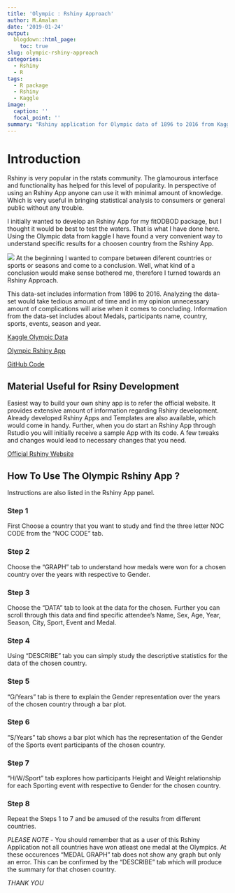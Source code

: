 ```yaml
---
title: 'Olympic : Rshiny Approach'
author: M.Amalan
date: '2019-01-24'
output: 
  blogdown::html_page:
    toc: true
slug: olympic-rshiny-approach
categories:
  - Rshiny
  - R
tags:
  - R package
  - Rshiny
  - Kaggle
image:
  caption: ''
  focal_point: ''
summary: "Rshiny application for Olympic data of 1896 to 2016 from Kaggle."    
---
```


# Introduction 

Rshiny is very popular in the rstats community. The glamourous interface and functionality
has helped for this level of popularity. In perspective of using an Rshiny App anyone can
use it with minimal amount of knowledge. Which is very useful in bringing statistical
analysis to consumers or general public without any trouble. 

I initially wanted to develop an Rshiny App for my fitODBOD package, but I thought it would be best
to test the waters. That is what I have done here. Using the Olympic data 
from kaggle I have found a very convenient way to understand specific results
for a choosen country from the Rshiny App.

![](/screenshots/olympicrshiny.PNG)
At the beginning I wanted to compare between diferent countries or sports or seasons
and come to a conclusion. Well, what kind of a conclusion would make sense bothered me,
therefore I turned towards an Rshiny Approach. 

This data-set includes information from 1896 to 2016. Analyzing the data-set would take 
tedious amount of time and in my opinion unnecessary amount of complications will arise 
when it comes to concluding. Information from the data-set includes about Medals, 
participants name, country, sports, events, season and year. 

[Kaggle Olympic Data](https://www.kaggle.com/heesoo37/120-years-of-olympic-history-athletes-and-results/home)

[Olympic Rshiny App](https://amalan-con-stat.shinyapps.io/olympic/)

[GitHub Code](https://github.com/Amalan-ConStat/Olympic-Data-Rshiny-)

## Material Useful for Rsiny Development

Easiest way to build your own shiny app is to refer the official website. It provides 
extensive amount of information regarding Rshiny development. Already developed Rshiny 
Apps and Templates are also available, which would come in handy. Further, when you do
start an Rshiny App through Rstudio you will initially receive a sample App with its code.
A few tweaks and changes would lead to necessary changes that you need.

[Official Rshiny Website](https://shiny.rstudio.com/)

## How To Use The Olympic Rshiny App ?

Instructions are also listed in the Rshiny App panel.

### Step 1 

First Choose a country that you want to study and find the three letter NOC CODE
from the "NOC CODE" tab. 

### Step 2 

Choose the "GRAPH" tab to understand how medals were won for a chosen country 
over the years with respective to Gender.

### Step 3

Choose the "DATA" tab to look at the data for the chosen. Further you can scroll
through this data and find specific attendee's Name, Sex, Age, Year, Season, City, 
Sport, Event and Medal.

### Step 4

Using "DESCRIBE" tab you can simply study the descriptive statistics for the data 
of the chosen country.

### Step 5 

"G/Years" tab is there to explain the Gender representation over the years of the chosen
country through a bar plot.

### Step 6

"S/Years" tab shows a bar plot which has the representation of the Gender of the Sports event 
participants of the chosen country.

### Step 7

"H/W/Sport" tab explores how participants Height and Weight relationship for each Sporting event
with respective to Gender for the chosen country.

### Step 8

Repeat the Steps 1 to 7 and be amused of the results from different countries. 


*PLEASE NOTE* - You should remember that as a user of this Rshiny Application 
not all countries have won atleast one medal at the Olympics. At these occurences 
"MEDAL GRAPH" tab does not show any graph but only an error. This can be confirmed
by the "DESCRIBE" tab which will produce the summary for that chosen country. 

*THANK YOU* 